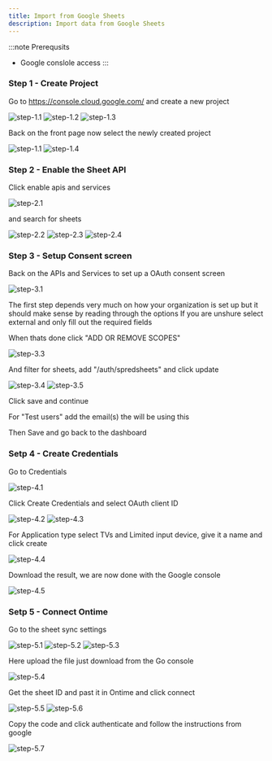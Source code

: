 ```yaml
---
title: Import from Google Sheets
description: Import data from Google Sheets
---
```


:::note
Prerequsits

- Google conslole access
  :::

### Step 1 - Create Project

Go to https://console.cloud.google.com/ and create a new project

![step-1.1](../../../assets/images/sheet-guide/step-1.1.jpg)
![step-1.2](../../../assets/images/sheet-guide/step-1.2.jpg)
![step-1.3](../../../assets/images/sheet-guide/step-1.3.jpg)

Back on the front page now select the newly created project

![step-1.1](../../../assets/images/sheet-guide/step-1.1.jpg)
![step-1.4](../../../assets/images/sheet-guide/step-1.4.jpg)

### Step 2 - Enable the Sheet API

Click enable apis and services

![step-2.1](../../../assets/images/sheet-guide/step-2.1.jpg)

and search for sheets

![step-2.2](../../../assets/images/sheet-guide/step-2.2.jpg)
![step-2.3](../../../assets/images/sheet-guide/step-2.3.jpg)
![step-2.4](../../../assets/images/sheet-guide/step-2.4.jpg)

### Step 3 - Setup Consent screen

Back on the APIs and Services to set up a OAuth consent screen

![step-3.1](../../../assets/images/sheet-guide/step-3.1.jpg)

The first step depends very much on how your organization is set up but it should make sense by reading through the options
If you are unshure select external and only fill out the required fields

When thats done click "ADD OR REMOVE SCOPES"

![step-3.3](../../../assets/images/sheet-guide/step-3.3.jpg)

And filter for sheets, add "/auth/spredsheets" and click update

![step-3.4](../../../assets/images/sheet-guide/step-3.4.jpg)
![step-3.5](../../../assets/images/sheet-guide/step-3.5.jpg)

Click save and continue

For "Test users" add the email(s) the will be using this

Then Save and go back to the dashboard

### Setp 4 - Create Credentials

Go to Credentials

![step-4.1](../../../assets/images/sheet-guide/step-4.1.jpg)

Click Create Credentials and select OAuth client ID

![step-4.2](../../../assets/images/sheet-guide/step-4.2.jpg)
![step-4.3](../../../assets/images/sheet-guide/step-4.3.jpg)

For Application type select TVs and Limited input device, give it a name and click create

![step-4.4](../../../assets/images/sheet-guide/step-4.4.jpg)

Download the result, we are now done with the Google console

![step-4.5](../../../assets/images/sheet-guide/step-4.5.jpg)

### Setp 5 - Connect Ontime

Go to the sheet sync settings

![step-5.1](../../../assets/images/sheet-guide/step-5.1.jpg)
![step-5.2](../../../assets/images/sheet-guide/step-5.2.jpg)
![step-5.3](../../../assets/images/sheet-guide/step-5.3.jpg)

Here upload the file just download from the Go console

![step-5.4](../../../assets/images/sheet-guide/step-5.4.jpg)

Get the sheet ID and past it in Ontime and click connect

![step-5.5](../../../assets/images/sheet-guide/step-5.5.jpg)
![step-5.6](../../../assets/images/sheet-guide/step-5.6.jpg)

Copy the code and click authenticate and follow the instructions from google

![step-5.7](../../../assets/images/sheet-guide/step-5.7.jpg)

